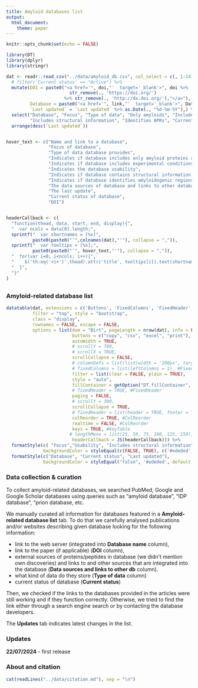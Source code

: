 ```yaml
---
title: Amyloid databases list
output: 
  html_document:
    theme: paper                                                                 
---      
```


<style type="text/css">
.main-container {
max-width: 1800px;
margin-left: auto;
margin-right: auto;
}
</style>



```r
knitr::opts_chunk$set(echo = FALSE)

library(DT)
library(dplyr)
library(stringr)

dat <- readr::read_csv("../data/amyloid_db.csv", col_select = c(, 1:14), col_types = "fcfffffff?cccf") %>% 
  # filter(`Current status` == "Active") %>% 
  mutate(DOI = paste0("<a href='", doi,"'  target='_blank'>", doi %>% 
                        str_remove(., 'https://doi.org/') 
                      %>% str_remove(., 'http://dx.doi.org/'),"</a>"),
         Database = paste0("<a href='", link,"'  target='_blank'>", Database, "</a>"),
         `Last updated` = `Last updated` %>% as.Date(., "%d-%m-%Y"),) %>% 
  select("Database", "Focus", "Type of data", "Only amyloids", "Includes experimental conditions", "Usability",
         "Includes structural information", "Identifies APRs", "Current status", "Last updated", "Data sources and links to other db", "DOI") %>% 
  arrange(desc(`Last updated`))


hover_text <- c("Name and link to a database",
                "Focus of database",
                "Type of data database provides",
                "Indicates if database includes only amyloid proteins and peptides",
                "Indicates if database includes experimental conditions",
                "Indicates the database usability",
                "Indicates if database contains structural information of proteins and peptides",
                "Indicates if database identifies amyloidogenic regions of proteins",
                "The data sources of database and links to other databases",
                "The last update",
                "Current status of database",
                "DOI")


headerCallback <- c(
  "function(thead, data, start, end, display){",
  "  var ncols = data[0].length;",
  sprintf("  var shortnames = [%s]",
          paste0(paste0("'",colnames(dat),"'"), collapse = ",")),
  sprintf("  var tooltips = [%s];",
          paste0(paste0("'", hover_text,"'"), collapse = ",")),
  "  for(var i=0; i<ncols; i++){",
  "    $('th:eq('+i+')',thead).attr('title', tooltips[i]).text(shortnames[i]);",
  "  }",
  "}"
)

```

## {.tabset}

### Amyloid-related database list

```r
datatable(dat, extensions = c('Buttons', 'FixedColumns', 'FixedHeader', 'ColReorder', 'KeyTable'), 
          filter = "top", style = "bootstrap",
          class = "display",
          rownames = FALSE, escape = FALSE,
          options = list(dom = "Birt", pageLength = nrow(dat), info = FALSE,
                         buttons = c("copy", "csv", "excel", "print"),
                         autoWidth = TRUE,
                         # scrollY = 700,
                         # scrollX = TRUE,
                         scrollCollapse = FALSE,
                         # columnDefs = list(list(width = '200px', targets = c(0))),
                         # fixedColumns = list(leftColumns = 1), #FixedColumns
                         filter = list(clear = FALSE, plain = TRUE),
                         style = "auto",
                         fillContainer = getOption("DT.fillContainer", NULL),
                         # fixedHeader = TRUE, #FixedHeader
                         paging = FALSE,
                         # scrollY = 300,
                         scrollCollapse = TRUE,
                         # fixedHeader = list(header = TRUE, footer = TRUE), #FixedHeader
                         colReorder = TRUE, #ColReorder
                         realtime = FALSE, #ColReorder
                         keys = TRUE, #KeyTable
                        # lengthMenu = list(25, 50, 75, 100, 125, 150),
                         headerCallback = JS(headerCallback))) %>%  
  formatStyle(c( "Focus","Usability", "Includes structural information", "Identifies APRs", "Type of data", "Includes experimental conditions", "Data sources and links to other db", "DOI"),
              backgroundColor = styleEqual(c(FALSE, TRUE), c('#ededed', '#d6edff')))  %>%
  formatStyle(c("Database", "Current status", "Last updated"),
              backgroundColor = styleEqual("false", '#ededed', default = '#d6edff'))
```

<link rel="stylesheet" type="text/css" href="https://cdn.datatables.net/1.12.1/css/jquery.dataTables.css">
  
### Data collection & curation

To collect amyloid-related databases, we searched PubMed, Google and Google Scholar databases using queries such as "amyloid database", "IDP database", "prion database, etc.


We manually curated all information for databases featured in a **Amyloid-related database list** tab. To do that we carefully analysed publications and/or websites describing given database looking for the following information:

- link to the web server (integrated into **Database name** column),
- link to the paper (if applicable) (**DOI** column),
- external sources of proteins/peptides in database (we didn't mention own discoveries) and links to and other sources that are integrated into the database (**Data sources and links to other db** column).
- what kind of data do they store (**Type of data** column)
- current status of database (**Current status**)

Then, we checked if the links to the databases provided in the articles were still working and if they function correctly. Otherwise, we tried to find the link either through a search engine search or by contacting the database developers. 

The **Updates** tab indicates latest changes in the list.


### Updates

**22/07/2024** - first release


### About and citation

```r
cat(readLines("../data/citation.md"), sep = "\n")
```
